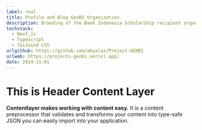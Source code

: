 ```yaml
---
label: real
title: Profile and Blog GenBI Organization
description: Branding of the Bank Indonesia Scholarship recipient organization as well as a place for news platforms, articles about GenBI, and work projects that will and have been carried out by the GenBI organization at Universitas Islam Kadiri-Kediri.
techstack:
  - Next.js
  - TypeScript
  - Tailwind CSS
urlgithub: https://github.com/abyalax/Project-GENBI
urlweb: https://projects-genbi.vercel.app/
date: 2024-11-01
---
```


# This is Header Content Layer
**Contentlayer makes working with content easy.** It is a content preprocessor that validates and transforms your content into type-safe JSON you can easily import into your application.
